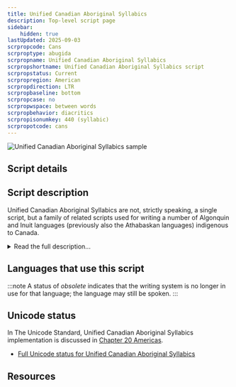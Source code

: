 ```yaml
---
title: Unified Canadian Aboriginal Syllabics
description: Top-level script page
sidebar:
    hidden: true
lastUpdated: 2025-09-03
scrpropcode: Cans
scrproptype: abugida
scrpropname: Unified Canadian Aboriginal Syllabics
scrpropshortname: Unified Canadian Aboriginal Syllabics script
scrpropstatus: Current
scrpropregion: American
scrpropdirection: LTR
scrpropbaseline: bottom
scrpropcase: no
scrpropwspace: between words
scrpropbehavior: diacritics
scrpropisonumkey: 440 (syllabic)
scrpropotcode: cans
---
```



![Unified Canadian Aboriginal Syllabics sample](../images/cans-sample.png "	  William J Poser 'D lk’wahke: The First Carrier Writing System', 2003. See Use and History subject area.")

## Script details

<ScriptDetails />

## Script description

Unified Canadian Aboriginal Syllabics are not, strictly speaking, a single script, but a family of related scripts used for writing a number of Algonquin and Inuit languages (previously also the Athabaskan languages) indigenous to Canada.

<details>
<summary>Read the full description...</summary>However, they are encoded in Unicode as a unified block. They are used almost exclusively in Canada, for writing the Cree, Ojibwe, Inuktitut, and occasionally Blackfoot languages.

A Canadian syllabic script was first created in 1840 by the British missionary James Evans for writing the Swampy Cree dialect. He was influenced in part by two scripts intended to be read by the blind; James Frere's alphabet and Thomas Lucas's embossed shorthand system. Evans had also learned Pitman shorthand during his previous work as a merchant, and it is believed that he based the idea of modifying each letter by rotation on this system. Some scholars also believe he was influenced by the shapes of Devanagari letters.

Canadian syllabics are abugidas; each symbol represents a consonant+vowel combination, with the exception of the bare vowel letter. Vowels which occur at the beginning of a syllable are written with a triangular symbol, rotated through 4 series of 90°, normally to represent the vowels [a], [o], [i] and [e]. Some languages which use the script have a different vowel inventory so assign different values to the rotations.

[comment]: # ( ![unknown image](../images/cans-UCASVowels.png) )

Each consonant+vowel symbol can be modified in four ways, again, generally to represent the vowels [a], [o], [i] and [e]. Unlike most other abugidas, vowel modification is not indicated by the addition of diacritics but by rotating the whole symbol. The way in which letters are modified depends on whether they have a symmetric shape or not. Letters which have a symmetric shape are rotated anti-clockwise 90° to represent [i] when upright, and [a], [e], [o] respectively with each subsequent rotation. Letters which are not symmetric also represent [i] when upright, but are inverted 180° to represent [o]. [e] and [a] are represented using the mirror images of [i] and [o] respectively.

[comment]: # ( ![unknown image](../images/cans-UCASConsonants.png) )

[comment]: # (  ![unknown image](../images/cans-UCASConsonants2.png) )

A fifth modification can be performed on letters to make them superscript. In this form they represent a syllable-final consonant with no following vowel. Some languages do not use the superscript letters but instead have an additional set of symbols, unrelated to the consonant+vowel symbols, to represent syllable-final consonants.

Additional marks are used to modify the length of a vowel or to indicate phonological processes such as labialization and aspiration. However, these marks are not used consistently from one language to another - any given combination of letter + combining mark may represent two different sounds in two different languages, so in Unicode each combination is encoded separately for each language in which it is used, rather than simply as a base character and diacritic. The symbol to represent vowel length is called a 'point'; as this symbol is not used consistently even within one language, texts are sometimes referred to as 'pointed' or 'unpointed' depending on whether the writer has used the symbol or not.

Spaces are used between words, and there is a symbol for a full stop. Latin punctuation (with the exception of full stop) is also sometimes used.

The extent to which Canadian syllabics are used varies between languages. It is considered obsolete or seriously endangered among the Athabaskan group of languages and Blackfoot. However, the Canadian government generally encourages the use of the script, especially in areas with large Inuit populations. In Nunavut and Nunavik, syllabics are the official script alongside Latin, are used at the municipal, territorial / provincial, and federal levels, and are taught in schools. They are also used by businesses, and in the media and communications sector. Some languages have established standardization committees to standardize the syllabics as used for their language.
</details>

## Languages that use this script

:::note
A status of _obsolete_ indicates that the writing system is no longer in use for that language; the language may still be spoken.
:::

<WsList script='Cans' wsMax='5' />

## Unicode status

In The Unicode Standard, Unified Canadian Aboriginal Syllabics implementation is discussed in [Chapter 20 Americas](http://www.unicode.org/versions/latest/ch20.pdf).

- [Full Unicode status for Unified Canadian Aboriginal Syllabics](/scrlang/unicode/cans-unicode)



## Resources

<ScriptResources detailSummary='seemore' />


